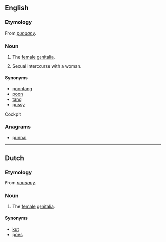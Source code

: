 ==English==

===Etymology===
From {{etyl|jam}} ''[[punaany]]''.

===Noun===
{{en-noun}}

# {{slang}} The [[female]] [[genitalia]].
# Sexual intercourse with a woman.

====Synonyms====
* [[poontang]]
* [[poon]]
* [[tang]]
* [[pussy]]
Cockpit

===Anagrams===
* [[punnai#English|punnai]]

----

==Dutch==

===Etymology===
From {{etyl|jam|nl}} ''[[punaany]]''.

===Noun===
{{head|nl|noun|g=g}}

# {{slang}} The [[female]] [[genitalia]].

====Synonyms====
* [[kut]]
* [[poes]]